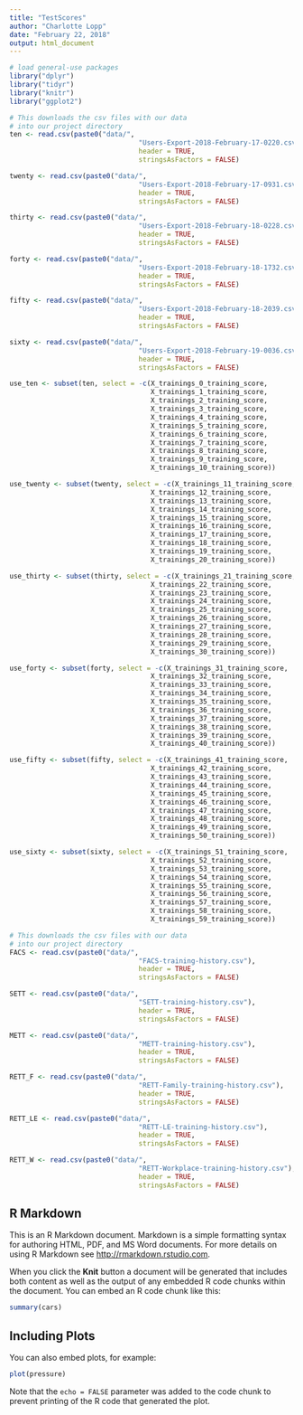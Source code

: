 ```yaml
---
title: "TestScores"
author: "Charlotte Lopp"
date: "February 22, 2018"
output: html_document
---
```


```r
# load general-use packages
library("dplyr")
library("tidyr")
library("knitr")
library("ggplot2")
```

```r
# This downloads the csv files with our data
# into our project directory
ten <- read.csv(paste0("data/",
                                "Users-Export-2018-February-17-0220.csv"),
                                header = TRUE,
                                stringsAsFactors = FALSE)

twenty <- read.csv(paste0("data/",
                                "Users-Export-2018-February-17-0931.csv"),
                                header = TRUE,
                                stringsAsFactors = FALSE)

thirty <- read.csv(paste0("data/",
                                "Users-Export-2018-February-18-0228.csv"),
                                header = TRUE,
                                stringsAsFactors = FALSE)

forty <- read.csv(paste0("data/",
                                "Users-Export-2018-February-18-1732.csv"),
                                header = TRUE,
                                stringsAsFactors = FALSE)

fifty <- read.csv(paste0("data/",
                                "Users-Export-2018-February-18-2039.csv"),
                                header = TRUE,
                                stringsAsFactors = FALSE)

sixty <- read.csv(paste0("data/",
                                "Users-Export-2018-February-19-0036.csv"),
                                header = TRUE,
                                stringsAsFactors = FALSE)

use_ten <- subset(ten, select = -c(X_trainings_0_training_score,
                                   X_trainings_1_training_score,
                                   X_trainings_2_training_score,
                                   X_trainings_3_training_score,
                                   X_trainings_4_training_score,
                                   X_trainings_5_training_score,
                                   X_trainings_6_training_score,
                                   X_trainings_7_training_score,
                                   X_trainings_8_training_score,
                                   X_trainings_9_training_score,
                                   X_trainings_10_training_score))

use_twenty <- subset(twenty, select = -c(X_trainings_11_training_score,
                                   X_trainings_12_training_score,
                                   X_trainings_13_training_score,
                                   X_trainings_14_training_score,
                                   X_trainings_15_training_score,
                                   X_trainings_16_training_score,
                                   X_trainings_17_training_score,
                                   X_trainings_18_training_score,
                                   X_trainings_19_training_score,
                                   X_trainings_20_training_score))

use_thirty <- subset(thirty, select = -c(X_trainings_21_training_score,
                                   X_trainings_22_training_score,
                                   X_trainings_23_training_score,
                                   X_trainings_24_training_score,
                                   X_trainings_25_training_score,
                                   X_trainings_26_training_score,
                                   X_trainings_27_training_score,
                                   X_trainings_28_training_score,
                                   X_trainings_29_training_score,
                                   X_trainings_30_training_score))

use_forty <- subset(forty, select = -c(X_trainings_31_training_score,
                                   X_trainings_32_training_score,
                                   X_trainings_33_training_score,
                                   X_trainings_34_training_score,
                                   X_trainings_35_training_score,
                                   X_trainings_36_training_score,
                                   X_trainings_37_training_score,
                                   X_trainings_38_training_score,
                                   X_trainings_39_training_score,
                                   X_trainings_40_training_score))

use_fifty <- subset(fifty, select = -c(X_trainings_41_training_score,
                                   X_trainings_42_training_score,
                                   X_trainings_43_training_score,
                                   X_trainings_44_training_score,
                                   X_trainings_45_training_score,
                                   X_trainings_46_training_score,
                                   X_trainings_47_training_score,
                                   X_trainings_48_training_score,
                                   X_trainings_49_training_score,
                                   X_trainings_50_training_score))

use_sixty <- subset(sixty, select = -c(X_trainings_51_training_score,
                                   X_trainings_52_training_score,
                                   X_trainings_53_training_score,
                                   X_trainings_54_training_score,
                                   X_trainings_55_training_score,
                                   X_trainings_56_training_score,
                                   X_trainings_57_training_score,
                                   X_trainings_58_training_score,
                                   X_trainings_59_training_score))
```

```r
# This downloads the csv files with our data
# into our project directory
FACS <- read.csv(paste0("data/",
                                "FACS-training-history.csv"),
                                header = TRUE,
                                stringsAsFactors = FALSE)

SETT <- read.csv(paste0("data/",
                                "SETT-training-history.csv"),
                                header = TRUE,
                                stringsAsFactors = FALSE)

METT <- read.csv(paste0("data/",
                                "METT-training-history.csv"),
                                header = TRUE,
                                stringsAsFactors = FALSE)

RETT_F <- read.csv(paste0("data/",
                                "RETT-Family-training-history.csv"),
                                header = TRUE,
                                stringsAsFactors = FALSE)

RETT_LE <- read.csv(paste0("data/",
                                "RETT-LE-training-history.csv"),
                                header = TRUE,
                                stringsAsFactors = FALSE)

RETT_W <- read.csv(paste0("data/",
                                "RETT-Workplace-training-history.csv"),
                                header = TRUE,
                                stringsAsFactors = FALSE)
```
## R Markdown

This is an R Markdown document. Markdown is a simple formatting syntax for authoring HTML, PDF, and MS Word documents. For more details on using R Markdown see <http://rmarkdown.rstudio.com>.

When you click the **Knit** button a document will be generated that includes both content as well as the output of any embedded R code chunks within the document. You can embed an R code chunk like this:

```r
summary(cars)
```

## Including Plots

You can also embed plots, for example:

```r
plot(pressure)
```

Note that the `echo = FALSE` parameter was added to the code chunk to prevent printing of the R code that generated the plot.
